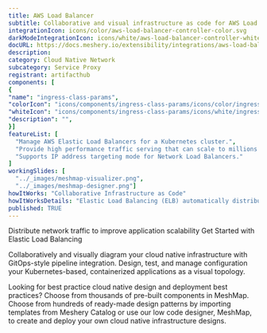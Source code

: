 ```yaml
---
title: AWS Load Balancer
subtitle: Collaborative and visual infrastructure as code for AWS Load Balancer
integrationIcon: icons/color/aws-load-balancer-controller-color.svg
darkModeIntegrationIcon: icons/white/aws-load-balancer-controller-white.svg
docURL: https://docs.meshery.io/extensibility/integrations/aws-load-balancer-controller
description: 
category: Cloud Native Network
subcategory: Service Proxy
registrant: artifacthub
components: [
{
"name": "ingress-class-params",
"colorIcon": "icons/components/ingress-class-params/icons/color/ingress-class-params-color.svg",
"whiteIcon": "icons/components/ingress-class-params/icons/white/ingress-class-params-white.svg",
"description": "",
}]
featureList: [
  "Manage AWS Elastic Load Balancers for a Kubernetes cluster.",
  "Provide high performance traffic serving that can scale to millions of requests per second.",
  "Supports IP address targeting mode for Network Load Balancers."
]
workingSlides: [
  "../_images/meshmap-visualizer.png",
  "../_images/meshmap-designer.png"]
howItWorks: "Collaborative Infrastructure as Code"
howItWorksDetails: "Elastic Load Balancing (ELB) automatically distributes incoming application traffic across multiple targets and virtual appliances in one or more Availability Zones (AZs)."
published: TRUE
---
```

<p>
Distribute network traffic to improve application scalability
Get Started with Elastic Load Balancing

</p>
<p>
    Collaboratively and visually diagram your cloud native infrastructure with GitOps-style pipeline integration. Design, test, and manage configuration your Kubernetes-based, containerized applications as a visual topology.
</p>
<p>
    Looking for best practice cloud native design and deployment best practices? Choose from thousands of pre-built components in MeshMap. Choose from hundreds of ready-made design patterns by importing templates from Meshery Catalog or use our low code designer, MeshMap, to create and deploy your own cloud native infrastructure designs.
</p>
